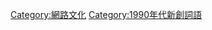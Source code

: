 {{catmore}}
{{Commonscat|Web 2.0}}

[[Category:網路文化|Category:網路文化]]
[[Category:1990年代新創詞語|Category:1990年代新創詞語]]